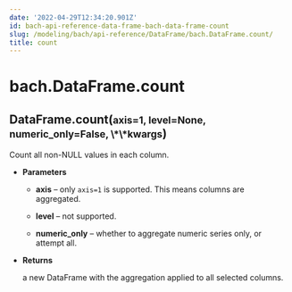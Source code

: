 ```yaml
---
date: '2022-04-29T12:34:20.901Z'
id: bach-api-reference-data-frame-bach-data-frame-count
slug: /modeling/bach/api-reference/DataFrame/bach.DataFrame.count/
title: count
---
```


# bach.DataFrame.count

<div class="method">
<h2 class="signature-class"><span class="additional-name">DataFrame.</span><span class="name">count(</span><small class="parameter-list"><span class="parameter" id="axis">axis=1</span>, <span class="parameter" id="level">level=None</span>, <span class="parameter" id="numeric_only">numeric_only=False</span>, <span class="parameter" id="**">\*\*kwargs</span></small>)</h2>


<div class="content">

Count all non-NULL values in each column.


* **Parameters**

    
    * **axis** – only `axis=1` is supported. This means columns are aggregated.


    * **level** – not supported.


    * **numeric_only** – whether to aggregate numeric series only, or attempt all.



* **Returns**

    a new DataFrame with the aggregation applied to all selected columns.



</div>

</div>
